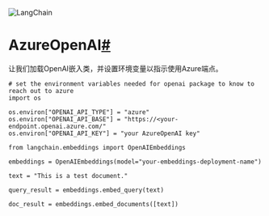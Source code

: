 

<Head>
  <script>
    {
      `(function() {
         var _hmt = _hmt || [];
(function() {
  var hm = document.createElement("script");
  hm.src = "https://hm.baidu.com/hm.js?e60fb290e204e04c5cb6f79b0ac1e697";
  var s = document.getElementsByTagName("script")[0]; 
  s.parentNode.insertBefore(hm, s);
})();
       })();`
    }
  </script>
</Head>

![LangChain](https://pica.zhimg.com/50/v2-56e8bbb52aa271012541c1fe1ceb11a2_r.gif)





AzureOpenAI[#](#azureopenai "此标题的永久链接")
=========================================================

让我们加载OpenAI嵌入类，并设置环境变量以指示使用Azure端点。
```
# set the environment variables needed for openai package to know to reach out to azure
import os

os.environ["OPENAI_API_TYPE"] = "azure"
os.environ["OPENAI_API_BASE"] = "https://<your-endpoint.openai.azure.com/"
os.environ["OPENAI_API_KEY"] = "your AzureOpenAI key"

```

```
from langchain.embeddings import OpenAIEmbeddings

embeddings = OpenAIEmbeddings(model="your-embeddings-deployment-name")

```

```
text = "This is a test document."

```

```
query_result = embeddings.embed_query(text)

```

```
doc_result = embeddings.embed_documents([text])

```

